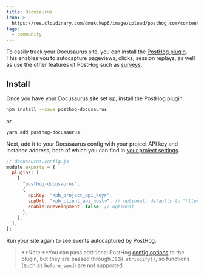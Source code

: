 ```yaml
---
title: Docusaurus
icon: >-
  https://res.cloudinary.com/dmukukwp6/image/upload/posthog.com/contents/images/docs/integrate/frameworks/docusaurus.svg
tags:
  - community
---
```



To easily track your Docusaurus site, you can install the [PostHog plugin](https://github.com/PostHog/posthog-docusaurus). This enables you to autocapture pageviews, clicks, session replays, as well as use the other features of PostHog such as [surveys](/docs/surveys). 

## Install

Once you have your Docusaurus site set up, install the PostHog plugin:

```bash
npm install --save posthog-docusaurus
```

or 

```bash
yarn add posthog-docusaurus
```

Next, add it to your Docusaurus config with your project API key and instance address, both of which you can find in [your project settings](https://us.posthog.com/settings/project).

```js
// docusaurus.config.js
module.exports = {
  plugins: [
    [
      "posthog-docusaurus",
      {
        apiKey: "<ph_project_api_key>",
        appUrl: "<ph_client_api_host>", // optional, defaults to "https://us.i.posthog.com"
        enableInDevelopment: false, // optional
      },
    ],
  ],
};
```

Run your site again to see events autocaptured by PostHog.

> **Note:**You can pass additional PostHog [config options](/docs/libraries/js/config) to the plugin, but they are passed through `JSON.stringify()`, so functions (such as `before_send`) are not supported.

<DetailSetUpReverseProxy />

<DetailGroupProductsInOneProject />